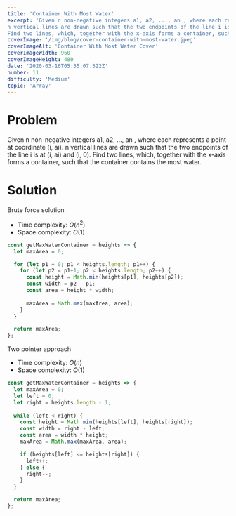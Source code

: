```yaml
---
title: 'Container With Most Water'
excerpt: 'Given n non-negative integers a1, a2, ..., an , where each represents a point at coordinate (i, ai). 
n vertical lines are drawn such that the two endpoints of the line i is at (i, ai) and (i, 0). 
Find two lines, which, together with the x-axis forms a container, such that the container contains the most water.'
coverImage: '/img/blog/cover-container-with-most-water.jpeg'
coverImageAlt: 'Container With Most Water Cover'
coverImageWidth: 960
coverImageHeight: 480
date: '2020-03-16T05:35:07.322Z'
number: 11
difficulty: 'Medium'
topic: 'Array'
---
```


# Problem

Given n non-negative integers a1, a2, ..., an , where each represents a point at coordinate (i, ai). 
n vertical lines are drawn such that the two endpoints of the line i is at (i, ai) and (i, 0). 
Find two lines, which, together with the x-axis forms a container, such that the container contains the most water.

# Solution

Brute force solution

- Time complexity: $O(n^2)$
- Space complexity: $O(1)$

```jsx
const getMaxWaterContainer = heights => {
  let maxArea = 0;

  for (let p1 = 0; p1 < heights.length; p1++) {
    for (let p2 = p1+1; p2 < heights.length; p2++) {
      const height = Math.min(heights[p1], heights[p2]);
      const width = p2 - p1;
      const area = height * width;
      
      maxArea = Math.max(maxArea, area);
    }
  }

  return maxArea;
};
```

Two pointer approach

- Time complexity: $O(n)$
- Space complexity: $O(1)$

```jsx
const getMaxWaterContainer = heights => {
  let maxArea = 0;
  let left = 0;
  let right = heights.length - 1;
  
  while (left < right) {
    const height = Math.min(heights[left], heights[right]);
    const width = right - left;
    const area = width * height;
    maxArea = Math.max(maxArea, area);

    if (heights[left] <= heights[right]) {
      left++;
    } else {
      right--;
    }
  }

  return maxArea;
};
```